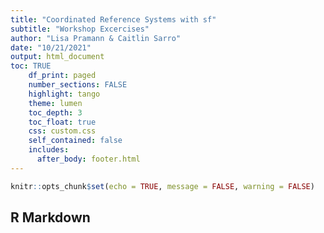 ```yaml
---
title: "Coordinated Reference Systems with sf"
subtitle: "Workshop Excercises"
author: "Lisa Pramann & Caitlin Sarro"
date: "10/21/2021"
output: html_document
toc: TRUE
    df_print: paged
    number_sections: FALSE
    highlight: tango
    theme: lumen
    toc_depth: 3
    toc_float: true
    css: custom.css 
    self_contained: false
    includes:
      after_body: footer.html
---
```


```r
knitr::opts_chunk$set(echo = TRUE, message = FALSE, warning = FALSE)
```

## R Markdown



```r

```

